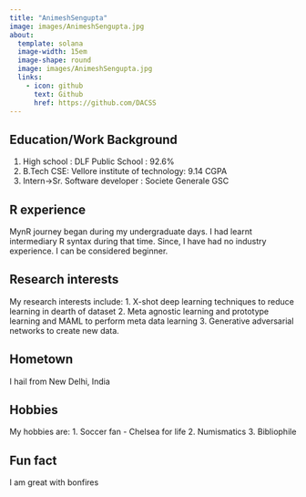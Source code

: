 ```yaml
---
title: "AnimeshSengupta"
image: images/AnimeshSengupta.jpg
about:
  template: solana
  image-width: 15em
  image-shape: round
  image: images/AnimeshSengupta.jpg
  links:
    - icon: github
      text: Github
      href: https://github.com/DACSS
---
```


## Education/Work Background
1. High school : DLF Public School : 92.6%
2. B.Tech CSE: Vellore institute of technology: 9.14 CGPA
3. Intern->Sr. Software developer : Societe Generale GSC

## R experience
MynR journey began during my undergraduate days. I had learnt intermediary R syntax during that time. Since, I have had no industry experience. I can be considered beginner.

## Research interests
My research interests include:
1. X-shot deep learning techniques to reduce learning in dearth of dataset
2. Meta agnostic learning and prototype learning and MAML to perform meta data learning
3. Generative adversarial networks to create new data.


## Hometown
I hail from New Delhi, India

## Hobbies
My hobbies are:
1. Soccer fan - Chelsea for life
2. Numismatics
3. Bibliophile 

## Fun fact
I am great with bonfires 